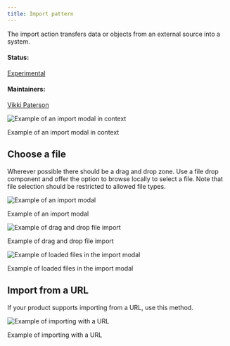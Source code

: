```yaml
---
title: Import pattern
---
```


<PageDescription>

The import action transfers data or objects from an external source into a system.

</PageDescription>

#### Status:

[Experimental](experimental/about)

#### Maintainers:

[Vikki Paterson](https://github.com/vikkipaterson)

![Example of an import modal in context](/images/0.5.png)

<Caption>Example of an import modal in context</Caption>

## Choose a file

Wherever possible there should be a drag and drop zone. Use a file drop component and offer the option to browse locally to select a file. Note that file selection should be restricted to allowed file types.

<Row>
<Column colLg={8}>

![Example of an import modal](/images/2.png)

<Caption>Example of an import modal</Caption>

</Column>
</Row>

<Row>
<Column colLg={8}>

![Example of drag and drop file import](/images/3.png)

<Caption>Example of drag and drop file import</Caption>

</Column>
</Row>

<Row>
<Column colLg={8}>

![Example of loaded files in the import modal](/images/4.png)

<Caption>Example of loaded files in the import modal</Caption>

</Column>
</Row>

## Import from a URL

If your product supports importing from a URL, use this method.

<Row>
<Column colLg={8}>

![Example of importing with a URL](images/5.png)

<Caption>Example of importing with a URL</Caption>

</Column>
</Row>
